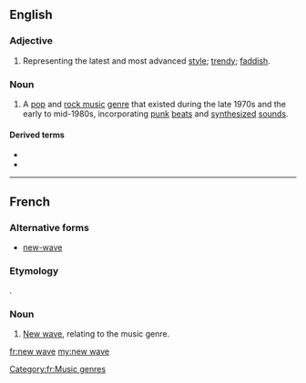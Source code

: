 ==English==
{{wikipedia|New Wave music}}

===Adjective===
{{en-adj|head=[[new]] [[wave]]}}

# Representing the latest and most advanced [[style]]; [[trendy]]; [[faddish]].

===Noun===
{{en-noun|-}}

# {{lb|en|music genre}} A [[pop music|pop]] and [[rock music]] [[genre]] that existed during the late 1970s and the early to mid-1980s, incorporating [[punk rock|punk]] [[beat]]s and [[synthesizer|synthesized]] [[sound]]s.

====Derived terms====
* {{l|en|new waver}}
* {{l|en|no wave}}

----

==French==

===Alternative forms===
* [[new-wave]]

===Etymology===
{{bor|fr|en|new wave}}.

===Noun===
{{head|fr|noun|head=[[new]] [[wave]]|g=m|singular only}}

# [[new wave#English|New wave]], relating to the music genre.

[[Category:fr:Music genres]]

[[fr:new wave]]
[[my:new wave]]
